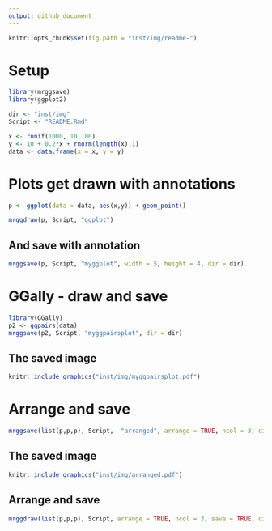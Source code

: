 ```yaml
---
output: github_document
---
```

```r
knitr::opts_chunk$set(fig.path = "inst/img/readme-")
```


# Setup
```r
library(mrggsave)
library(ggplot2)

dir <- "inst/img"
Script <- "README.Rmd"

x <- runif(1000, 10,100)
y <- 10 + 0.2*x + rnorm(length(x),1)
data <- data.frame(x = x, y = y)

```


# Plots get drawn with annotations
```r
p <- ggplot(data = data, aes(x,y)) + geom_point()

mrggdraw(p, Script, "ggplot")
```


## And save with annotation
```r
mrggsave(p, Script, "myggplot", width = 5, height = 4, dir = dir)
```


# GGally - draw and save
```r
library(GGally)
p2 <- ggpairs(data)
mrggsave(p2, Script, "myggpairsplot", dir = dir)
```

## The saved image
```r
knitr::include_graphics("inst/img/myggpairsplot.pdf")
```

# Arrange and save

```r
mrggsave(list(p,p,p), Script,  "arranged", arrange = TRUE, ncol = 3, dir = dir)
```

## The saved image
```r
knitr::include_graphics("inst/img/arranged.pdf")
```

## Arrange and save
```r
mrggdraw(list(p,p,p), Script, arrange = TRUE, ncol = 3, save = TRUE, dir = dir)
```




